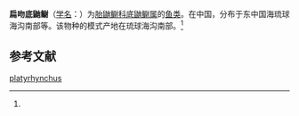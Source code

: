 {{Speciesbox
| name = 扁吻底鼬鳚
| status = 
| status_system = 
| image = 
| genus = Cataetyx
| species = platyrhynchus
| authority = (Machida, 1984)<ref name='id6862'>{{cite web| url =http://www.bioinfo.cn/db05/BjdwSpecies.php?action=view&id=6862| title =扁吻底鼬鳚| work =《中国动物物种编目数据库》| publisher =中国科学院微生物研究所| author =中国科学院动物研究所| accessdate =2009-04-11| deadurl =yes| archiveurl =https://web.archive.org/web/20160305061628/http://www.bioinfo.cn/db05/BjdwSpecies.php?action=view&id=6862| archivedate =2016-03-05}}</ref>
}}

'''扁吻底鼬鳚'''（[[学名|学名]]：{{lang|la|''Cataetyx platyrhynchus''}}）为[[胎鼬鳚科|胎鼬鳚科]][[底鼬鳚属|底鼬鳚属]]的[[鱼类|鱼类]]。在中国，分布于东中国海琉球海沟南部等。该物种的模式产地在琉球海沟南部。<ref name='id6862'/>

== 参考文献 ==
{{reflist}}

{{Wikispecies|Cataetyx platyrhynchus}}
{{Taxonbar|from=Q2350083}}

[[Category:底鼬鳚属|platyrhynchus]]


{{鱸形目小作品}}
